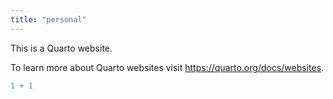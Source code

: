 ```yaml
---
title: "personal"
---
```


This is a Quarto website.

To learn more about Quarto websites visit <https://quarto.org/docs/websites>.

```r
1 + 1
```
